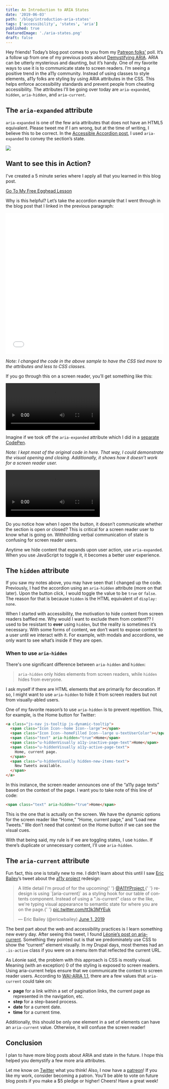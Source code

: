 ```yaml
---
title: An Introduction to ARIA States
date: '2019-06-03'
path: '/blog/introduction-aria-states'
tags: ['accessibility', 'states', 'aria']
published: true
featuredImage: './aria-states.png'
draft: false
---
```



Hey friends! Today’s blog post comes to you from my [Patreon folks'](https://www.patreon.com/a11ywithlindsey) poll. It’s a follow up from one of my previous posts about [Demystifying ARIA](/blog/beginning-demystify-aria). ARIA can be utterly mysterious and daunting, but it’s handy. One of my favorite ways to use it is to communicate state to screen readers.
I’m seeing a positive trend in the a11y community. Instead of using classes to style elements, a11y folks are styling by using ARIA attributes in the CSS. This helps enforce accessibility standards and prevent people from cheating accessibility. The attributes I’ll be going over today are `aria-expanded`, `hidden`, `aria-hidden`, and `aria-current`.

## The `aria-expanded` attribute

`aria-expanded` is one of the few aria attributes that does not have an HTML5 equivalent. Please tweet me if I am wrong, but at the time of writing, I believe this to be correct. In the [Accessible Accordion post](/blog/javascript-accessibility-accordions), I used `aria-expanded` to convey the section’s state.

<CallToAction>

  ![](./egghead-cat.png)

  ## Want to see this in Action?

  I've created a 5 minute series where I apply all that you learned in this blog post.

  [Go To My Free Egghead Lesson](https://egghead.io/lessons/aria-add-aria-expanded-to-add-semantic-value-and-styling)

</CallToAction>

Why is this helpful? Let’s take the accordion example that I went through in the blog post that I linked in the previous paragraph:

<iframe
  height="450"
  style="width: 100%;"
  scrolling="no"
  title="Accordion - aria-expanded"
  src="//codepen.io/littlekope0903/embed/OYqNOd/?height=450&theme-id=dark&default-tab=html,result"
  frameborder="no"
  allowtransparency="true"
  allowfullscreen="true"
>
  See the Pen{' '}
  <a href="https://codepen.io/littlekope0903/pen/OYqNOd/">
    Accordion - aria-expanded
  </a>{' '}
  by Lindsey Kopacz (
  <a href="https://codepen.io/littlekope0903">@littlekope0903</a>) on{' '}
  <a href="https://codepen.io">CodePen</a>.
</iframe>

_Note: I changed the code in the above sample to have the CSS tied more to the attributes and less to CSS classes._

If you go through this on a screen reader, you’ll get something like this:

<video controls>
  <source src="./aria-expanded.mov" type="video/mp4" />
</video>

Imagine if we took off the `aria-expanded` attribute which I did in a [separate CodePen](https://codepen.io/littlekope0903/pen/GazpwN/).

_Note: I kept most of the original code in here. That way, I could demonstrate the visual opening and closing. Additionally, it shows how it doesn’t work for a screen reader user._

<video controls>
  <source src="./no-aria-expanded.mov" type="video/mp4" />
</video>

Do you notice how when I open the button, it doesn’t communicate whether the section is open or closed? This is critical for a screen reader user to know what is going on. Withholding verbal communication of state is confusing for screen reader users.

Anytime we hide content that expands upon user action, use `aria-expanded`. When you use JavaScript to toggle it, it becomes a better user experience.

## The `hidden` attribute

If you saw my notes above, you may have seen that I changed up the code. Previously, I had the accordion using an `aria-hidden` attribute (more on that later). Upon the button click, I would toggle the value to be `true` or `false`. The reason for that is because `hidden` is the HTML equivalent of `display: none`.

When I started with accessibility, the motivation to hide content from screen readers baffled me. Why would I want to exclude them from content?? I used to be resistant to **ever** using `hidden`, but the reality is sometimes it’s necessary. With some forms of content, we don’t want to expose content to a user until we interact with it. For example, with modals and accordions, we only want to see what’s inside if they are open.

### When to use `aria-hidden`

There's one significant difference between `aria-hidden` and `hidden`:

> `aria-hidden` only hides elements from screen readers, while `hidden` hides from everyone.

I ask myself if there are HTML elements that are primarily for decoration. If so, I might want to use `aria-hidden` to hide it from screen readers but not from visually-abled users.

One of my favorite reason’s to use `aria-hidden` is to prevent repetition. This, for example, is the Home button for Twitter:

```html
<a class="js-nav js-tooltip js-dynamic-tooltip">
  <span class="Icon Icon--home Icon--large"></span>
  <span class="Icon Icon--homeFilled Icon--large u-textUserColor"></span>
  <span class="text" aria-hidden="true">Home</span>
  <span class="u-hiddenVisually a11y-inactive-page-text">Home</span>
  <span class="u-hiddenVisually a11y-active-page-text">
    Home, current page.
  </span>
  <span class="u-hiddenVisually hidden-new-items-text">
    New Tweets available.
  </span>
</a>
```

In this instance, the screen reader announces one of the “a11y page texts” based on the context of the page. I want you to take note of this line of code:

```html
<span class="text" aria-hidden="true">Home</span>
```

This is the one that is actually on the screen. We have the dynamic options for the screen reader like “Home,” “Home, current page,” and “Load new Tweets.” We don’t need that context on the Home button if we can see the visual cues.

With that being said, my rule is if we are toggling states, I use `hidden`. If there’s duplicate or unnecessary content, I’ll use `aria-hidden`.

## The `aria-current` attribute

Fun fact, this one is totally new to me. I didn’t learn about this until I saw [Eric Bailey](https://twitter.com/ericwbailey/)’s tweet about the [a11y project](https://a11yproject.com/) redesign:

<blockquote class="twitter-tweet" data-lang="en">
  <p lang="en" dir="ltr">
    A little detail I&#39;m proud of for the upcoming{' '}
    <a href="https://twitter.com/A11YProject?ref_src=twsrc%5Etfw">
      @A11YProject
    </a>{' '}
    redesign is using `[aria-current]` as a styling hook for our table of
    contents component. Instead of using a &quot;.is-current&quot; class or the
    like, we&#39;re typing visual appearance to semantic state for where you are
    on the page.{' '}
    <a href="https://t.co/tt3k3MYEuk">pic.twitter.com/tt3k3MYEuk</a>
  </p>
  &mdash; Eric Bailey (@ericwbailey) <a href="https://twitter.com/ericwbailey/status/1134863254310797312?ref_src=twsrc%5Etfw">June 1, 2019</a>
</blockquote>

The best part about the web and accessibility practices is I learn something new every day. After seeing this tweet, I found [Léonie’s post on aria-current](https://tink.uk/using-the-aria-current-attribute/). Something they pointed out is that we predominately use CSS to show the “current” element visually. In my Drupal days, most themes had an `.is-active` class if you were on a menu item that reflected the current URL.

As Léonie said, the problem with this approach is CSS is mostly visual. Meaning (with an exception) 0 of the styling is exposed to screen readers. Using aria-current helps ensure that we communicate the context to screen reader users. According to [WAI-ARIA 1.1](https://www.w3.org/TR/wai-aria-1.1/#aria-current), there are a few values that `aria-current` could take on:

- **page** for a link within a set of pagination links, the current page as represented in the navigation, etc.
- **step** for a step-based process.
- **date** for a current date.
- **time** for a current time.

Additionally, this should be only one element in a set of elements can have an `aria-current` value. Otherwise, it will confuse the screen reader!

## Conclusion

I plan to have more blog posts about ARIA and state in the future. I hope this helped you demystify a few more aria attributes.

Let me know on [Twitter](https://twitter.com/LittleKope/) what you think! Also, I now have a [patreon](https://www.patreon.com/a11ywithlindsey)! If you like my work, consider becoming a patron. You’ll be able to vote on future blog posts if you make a \$5 pledge or higher! Cheers! Have a great week!

